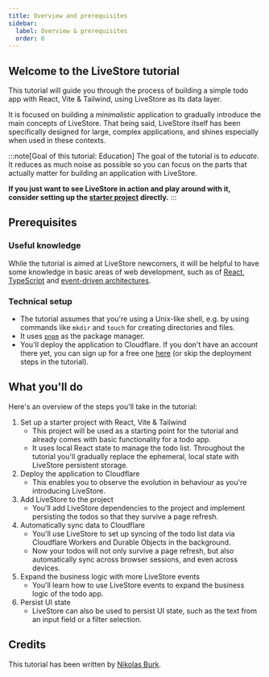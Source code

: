 ```yaml
---
title: Overview and prerequisites
sidebar:
  label: Overview & prerequisites
  order: 0
---
```


## Welcome to the LiveStore tutorial

This tutorial will guide you through the process of building a simple todo app with React, Vite & Tailwind, using LiveStore as its data layer.

It is focused on building a _minimalistic_ application to gradually introduce the main concepts of LiveStore. That being said, LiveStore itself has been specifically designed for large, complex applications, and shines especially when used in these contexts.

:::note[Goal of this tutorial: Education]
The goal of the tutorial is to _educate_. It reduces as much noise as possible so you can focus on the parts that actually matter for building an application with LiveStore. 

**If you just want to see LiveStore in action and play around with it, consider setting up the [starter project](/getting-started/react-web/) directly.**
:::

## Prerequisites

### Useful knowledge

While the tutorial is aimed at LiveStore newcomers, it will be helpful to have some knowledge in basic areas of web development, such as of [React](https://react.dev/), [TypeScript](https://www.typescriptlang.org/) and [event-driven architectures](/evaluation/how-livestore-works/#event-sourcing).

### Technical setup

- The tutorial assumes that you're using a Unix-like shell, e.g. by using commands like `mkdir` and `touch` for creating directories and files.
- It uses [`pnpm`](https://pnpm.io/) as the package manager.
- You'll deploy the application to Cloudflare. If you don't have an account there yet, you can sign up for a free one [here](https://dash.cloudflare.com/sign-up) (or skip the deployment steps in the tutorial).

## What you'll do

Here's an overview of the steps you'll take in the tutorial:

1. Set up a starter project with React, Vite & Tailwind
    - This project will be used as a starting point for the tutorial and already comes with basic functionality for a todo app. 
    - It uses local React state to manage the todo list. Throughout the tutorial you'll gradually replace the ephemeral, local state with LiveStore persistent storage.
1. Deploy the application to Cloudflare 
    - This enables you to observe the evolution in behaviour as you're introducing LiveStore.
1. Add LiveStore to the project
    - You'll add LiveStore dependencies to the project and implement persisting the todos so that they survive a page refresh.
1. Automatically sync data to Cloudflare
    - You'll use LiveStore to set up syncing of the todo list data via Cloudflare Workers and Durable Objects in the background. 
    - Now your todos will not only survive a page refresh, but also automatically sync across browser sessions, and even across devices.
1. Expand the business logic with more LiveStore events
    - You'll learn how to use LiveStore events to expand the business logic of the todo app.
1. Persist UI state
    - LiveStore can also be used to persist UI state, such as the text from an input field or a filter selection.

## Credits

This tutorial has been written by [Nikolas Burk](https://x.com/nikolasburk).